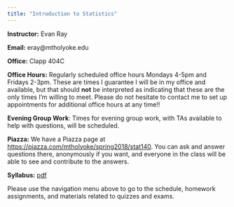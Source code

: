 ```yaml
---
title: "Introduction to Statistics"
---
```


**Instructor:** Evan Ray

**Email:** eray@mtholyoke.edu

**Office:** Clapp 404C

**Office Hours:** Regularly scheduled office hours Mondays 4-5pm and Fridays 2-3pm.  These are times I guarantee I will be in my office and available, but that should **not** be interpreted as indicating that these are the only times I'm willing to meet.  Please do not hesitate to contact me to set up appointments for additional office hours at any time!!

**Evening Group Work**: Times for evening group work, with TAs available to help with questions, will be scheduled.

**Piazza:** We have a Piazza page at [https://piazza.com/mtholyoke/spring2018/stat140](https://piazza.com/mtholyoke/spring2018/stat140).  You can ask and answer questions there, anonymously if you want, and everyone in the class will be able to see and contribute to the answers.

**Syllabus:** [pdf](syllabus/syllabus_stat_140.pdf)

Please use the navigation menu above to go to the schedule, homework assignments, and materials related to quizzes and exams.

